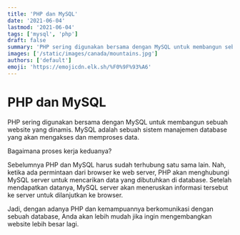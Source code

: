```yaml
---
title: 'PHP dan MySQL'
date: '2021-06-04'
lastmod: '2021-06-04'
tags: ['mysql', 'php']
draft: false
summary: 'PHP sering digunakan bersama dengan MySQL untuk membangun sebuah website yang dinamis.'
images: ['/static/images/canada/mountains.jpg']
authors: ['default']
emoji: 'https://emojicdn.elk.sh/%F0%9F%93%A6'
---
```


# PHP dan MySQL

PHP sering digunakan bersama dengan MySQL untuk membangun sebuah website yang dinamis. MySQL adalah sebuah sistem manajemen database yang akan mengakses dan memproses data.

Bagaimana proses kerja keduanya?

Sebelumnya PHP dan MySQL harus sudah terhubung satu sama lain. Nah, ketika ada permintaan dari browser ke web server, PHP akan menghubungi MySQL server untuk mencarikan data yang dibutuhkan di database. Setelah mendapatkan datanya, MySQL server akan meneruskan informasi tersebut ke server untuk dilanjutkan ke browser.

Jadi, dengan adanya PHP dan kemampuannya berkomunikasi dengan sebuah database, Anda akan lebih mudah jika ingin mengembangkan website lebih besar lagi.
